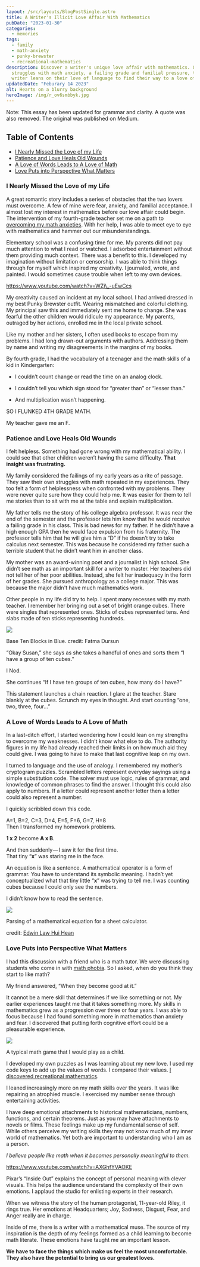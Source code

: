 ```yaml
---
layout: /src/layouts/BlogPostSingle.astro
title: A Writer's Illicit Love Affair With Mathematics
pubDate: "2023-01-30"
categories:
  - memories
tags:
  - family
  - math-anxiety
  - punky-brewster
  - recreational-mathematics
description: Discover a writer's unique love affair with mathematics. Overcoming
  struggles with math anxiety, a failing grade and familial pressure, this
  writer leans on their love of language to find their way to a love of numbers.
updatedDate: "Feburary 14 2023"
alt: Hearts on a blurry background 
heroImage: /img/r_ov6smbbyk.jpg
---
```


Note: This essay has been updated for grammar and clarity. A quote was also removed. The original was published on Medium.

## Table of Contents

- [I Nearly Missed the Love of my Life](#i-nearly-missed-the-love-of-my-nbsp-life)
- [Patience and Love Heals Old Wounds](#patience-and-love-heals-old-nbsp-wounds)
- [A Love of Words Leads to A Love of Math](#a-love-of-words-leads-to-a-love-of-nbsp-math)
- [Love Puts into Perspective What Matters](#love-puts-into-perspective-what-nbsp-matters)

### I Nearly Missed the Love of my Life

A great romantic story includes a series of obstacles that the two lovers must overcome. A few of mine were fear, anxiety, and familial acceptance. I almost lost my interest in mathematics before our love affair could begin. The intervention of my fourth-grade teacher set me on a path to [overcoming my math anxieties](https://beautyofmathematics.com/about/). With her help, I was able to meet eye to eye with mathematics and hammer out our misunderstandings.

Elementary school was a confusing time for me. My parents did not pay much attention to what I read or watched. I adsorbed entertainment without them providing much context. There was a benefit to this. I developed my imagination without limitation or censorship. I was able to think things through for myself which inspired my creativity. I journaled, wrote, and painted. I would sometimes cause trouble when left to my own devices.

https://www.youtube.com/watch?v=WZi\_-uEwCcs

My creativity caused an incident at my local school. I had arrived dressed in my best Punky Brewster outfit. Wearing mismatched and colorful clothing. My principal saw this and immediately sent me home to change. She was fearful the other children would ridicule my appearance. My parents, outraged by her actions, enrolled me in the local private school.

Like my mother and her sisters, I often used books to escape from my problems. I had long drawn-out arguments with authors. Addressing them by name and writing my disagreements in the margins of my books.

By fourth grade, I had the vocabulary of a teenager and the math skills of a kid in Kindergarten:

- I couldn’t count change or read the time on an analog clock.

- I couldn’t tell you which sign stood for “greater than” or “lesser than.”

- And multiplication wasn’t happening.

SO I FLUNKED 4TH GRADE MATH.

My teacher gave me an F.

### Patience and Love Heals Old Wounds

I felt helpless. Something had gone wrong with my mathematical ability. I could see that other children weren’t having the same difficulty. **That insight was frustrating.**

My family considered the failings of my early years as a rite of passage. They saw their own struggles with math repeated in my experiences. They too felt a form of helplessness when confronted with my problems. They were never quite sure how they could help me. It was easier for them to tell me stories than to sit with me at the table and explain multiplication.

My father tells me the story of his college algebra professor. It was near the end of the semester and the professor lets him know that he would receive a failing grade in his class. This is bad news for my father. If he didn’t have a high enough GPA then he would face expulsion from his fraternity. The professor tells him that he will give him a “D” if he doesn’t try to take calculus next semester. This was because he considered my father such a terrible student that he didn’t want him in another class.

My mother was an award-winning poet and a journalist in high school. She didn’t see math as an important skill for a writer to master. Her teachers did not tell her of her poor abilities. Instead, she felt her inadequacy in the form of her grades. She pursued anthropology as a college major. This was because the major didn't have much mathematics work.

Other people in my life did try to help. I spent many recesses with my math teacher. I remember her bringing out a set of bright orange cubes. There were singles that represented ones. Sticks of cubes represented tens. And slabs made of ten sticks representing hundreds.

![](images/1*TRjp9f22iWsJm_BP77qxLg.jpeg)

Base Ten Blocks in Blue. credit: Fatma Dursun

“Okay Susan,” she says as she takes a handful of ones and sorts them “I have a group of ten cubes.”

I Nod.

She continues “If I have ten groups of ten cubes, how many do I have?”

This statement launches a chain reaction. I glare at the teacher. Stare blankly at the cubes. Scrunch my eyes in thought. And start counting “one, two, three, four…”

### A Love of Words Leads to A Love of Math

In a last-ditch effort, I started wondering how I could lean on my strengths to overcome my weaknesses. I didn’t know what else to do. The authority figures in my life had already reached their limits in on how much aid they could give. I was going to have to make that last cognitive leap on my own.

I turned to language and the use of analogy. I remembered my mother’s cryptogram puzzles. Scrambled letters represent everyday sayings using a simple substitution code. The solver must use logic, rules of grammar, and knowledge of common phrases to find the answer. I thought this could also apply to numbers. If a letter could represent another letter then a letter could also represent a number.

I quickly scribbled down this code.

A=1, B=2, C=3, D=4, E=5, F=6, G=7, H=8  
Then I transformed my homework problems.

**1 x 2** become **A x B**.

And then suddenly — I saw it for the first time.  
That tiny “**x**” was staring me in the face.

An equation is like a sentence. A mathematical operator is a form of grammar. You have to understand its symbolic meaning. I hadn’t yet conceptualized what that tiny little “**x**” was trying to tell me. I was counting cubes because I could only see the numbers.

I didn’t know how to read the sentence.

![](images/1*RLrZ9_HivaX2CXaRTwdBLQ.jpeg)

Parsing of a mathematical equation for a sheet calculator.

credit: [Edwin Law Hui Hean](https://www.mmu.edu.my/foe/internal-login/)

### Love Puts into Perspective What Matters

I had this discussion with a friend who is a math tutor. We were discussing students who come in with [math phobia](https://beautyofmathematics.com/what-math-anxiety-feels-like/). So I asked, when do you think they start to like math?

My friend answered, “When they become good at it.”

It cannot be a mere skill that determines if we like something or not. My earlier experiences taught me that it takes something more. My skills in mathematics grew as a progression over three or four years. I was able to focus because I had found something more in mathematics than anxiety and fear. I discovered that putting forth cognitive effort could be a pleasurable experience.

![](images/1*xR-VZZ4PPXiGmNgamlfrZg.jpeg)

A typical math game that I would play as a child.

I developed my own puzzles as I was learning about my new love. I used my code keys to add up the values of words. I compared their values. [I discovered recreational mathematics](https://www.npr.org/2014/04/12/302166509/martin-gardner-a-genius-of-recreational-mathematics).

I leaned increasingly more on my math skills over the years. It was like repairing an atrophied muscle. I exercised my number sense through entertaining activities.

I have deep emotional attachments to historical mathematicians, numbers, functions, and certain theorems. Just as you may have attachments to novels or films. These feelings make up my fundamental sense of self. While others perceive my writing skills they may not know much of my inner world of mathematics. Yet both are important to understanding who I am as a person.

_I believe people like math when it becomes personally meaningful to them._

https://www.youtube.com/watch?v=AXGhfYVAOKE

Pixar’s “Inside Out” explains the concept of personal meaning with clever visuals. This helps the audience understand the complexity of their own emotions. I applaud the studio for enlisting experts in their research.

When we witness the story of the human protagonist, 11-year-old Riley, it rings true. Her emotions at Headquarters; Joy, Sadness, Disgust, Fear, and Anger really are in charge.

Inside of me, there is a writer with a mathematical muse. The source of my inspiration is the depth of my feelings formed as a child learning to become math literate. These emotions have taught me an important lesson.

**We have to face the things which make us feel the most uncomfortable. They also have the potential to bring us our greatest loves.**
